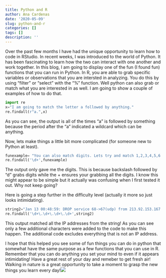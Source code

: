 ```yaml
---
title: Python and R
author: Ana Cardenas
date: '2020-05-09'
slug: python-and-r
categories: []
tags: []
description: ''
---
```

Over the past few months I have had the unique opportunity to learn how to code in RStudio. In recent weeks, I was introduced to the world of Python. It has been fascinating to learn how the two can interact with one another and work together. 
In this blog, I am going to display one of the fun (I found fun) functions that you can run in Python. In R, you are able to grab specific variables or observations that you are intersted in analyzing. You do this by using "filter" or "select" with the "%" function. Well python can also grab or match what you are interested in as well. I am going to show a couple of examples of how to do that. 
```python
import re
x="I am going to match the letter a followed by anything." 
re.findall(r"a.",x)
```
As you can see, the output is all of the times "a" is followed by something because the period after the "a" indicated a wildcard which can be anything. 

Now, lets make things a little bit more complicated (for someone new to Python at least). 

```python
funexample= "You can also match digits. Lets try and match 1,2,3,4,5,6."
re.findall('\d+',funexample)
```
The output only gave me the digits. This is because backslash followed by "d" grabs digits while the + ensures your grabbing all the digits. I know this might appear to be simple but it actually was confusing when I first tested it out. Why not keep going? 

Here is going a step further in the difficulty level (actually it more so just looks intimidating). 

```python
string2="Jan 13 00:48:59: DROP service 68->67(udp) from 213.92.153.167 to 69.4 3.107.219, prefix: \"spoof iana-0/8\" \ (in: eth0 69.43.112.233(38:f8:b7:90:45:92):68 -> 217.70.100.113(00:21:87:79:9 c:d9):67 UDP len:576 ttl:64) \ Jan 13 12:02:48: ACCEPT service dns from 74.125.186.208 to firewall(pub-nic-dn s), prefix: \"none\" \ (in: eth0 74.125.186.208(00:1a:e3:52:5d:8e):36008 -> 140.105.63.158(00:1a:9a:8 6:2e:62):53 UDP len:82 ttl:38) \ Jan 13 17:44:52: DROP service 68->67(udp) from 172.45.240.237 to 217.70.177.6 0, prefix: \"spoof iana-0/8\" \ (in: eth0 216.34.90.16(00:21:91:fe:a2:6f):68 -> 69.43.85.253(00:07:e1:7c:53:d b):67 UDP len:328 ttl:64) \ Jan 13 17:52:08: ACCEPT service http from 213.121.184.130 to firewall(pub-ni c), prefix: \"none\" \ (in: eth0 213.121.184.130(00:05:2e:6a:a4:14):8504 -> 140.105.63.164(00:60:11:9 2:ed:1b):80 TCP flags: ****S* len:52 ttl:109)" 
re.findall('\d+\.\d+\.\d+\.\d+',string2)
```
This output matched all the IP addresses from the string! As you can see only a few additional characters were added to the code to make this happen. The additional code excludes everything that is not an IP address.

I hope that this helped you see some of fun things you can do in python that  somewhat have the same purpose as a few functions that you can use in R. Remember that you can do anything you set your mind to even if it appears intimidating! Have a great rest of your day and remeber to get fresh air! Walking in nature is a great opportunity to take a moment to grasp the new things you learn every day!![](/blog/2020-05-09-python-and-r_files/IMG_2694.JPG)

